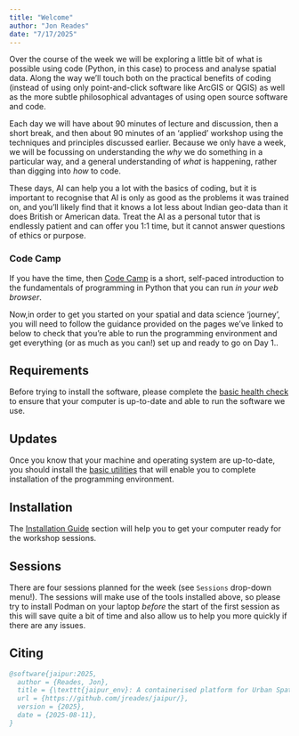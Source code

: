 ```yaml
---
title: "Welcome"
author: "Jon Reades"
date: "7/17/2025"
---
```


Over the course of the week we will be exploring a little bit of what is possible using code (Python, in this case) to process and analyse spatial data. Along the way we'll touch both on the practical benefits of coding (instead of using only point-and-click software like ArcGIS or QGIS) as well as the more subtle philosophical advantages of using open source software and code.

Each day we will have about 90 minutes of lecture and discussion, then a short break, and then about 90 minutes of an 'applied' workshop using the techniques and principles discussed earlier. Because we only have a week, we will be focussing on understanding the *why* we do something in a particular way, and a general understanding of  *what* is happening, rather than digging into *how* to code. 

These days, AI can help you a lot with the basics of coding, but it is important to recognise that AI is only as good as the problems it was trained on, and you'll likely find that it knows a lot less about Indian geo-data than it does British or American data. Treat the AI as a personal tutor that is endlessly patient and can offer you 1:1 time, but it cannot answer questions of ethics or purpose.

::: {.callout-tip}
### Code Camp

If you have the time, then [Code Camp](https://jreades.github.io/code-camp/) is a short, self-paced introduction to the fundamentals of programming in Python that you can run *in your web browser*.

:::

Now,in order to get you started on your spatial and data science 'journey', you will need to follow the guidance provided on the pages we've linked to below to check that you're able to run the programming environment and get everything (or as much as you can!) set up and ready to go on Day 1.. 

## Requirements

Before trying to install the software, please complete the [basic health check](./setup/health.qmd) to ensure that your computer is up-to-date and able to run the software we use.

## Updates

Once you know that your machine and operating system are up-to-date, you should install the [basic utilities](./setup/base.qmd) that will enable you to complete installation of the programming environment. 

## Installation

The [Installation Guide](./setup/installation.qmd) section will help you to get your computer ready for the workshop sessions.

## Sessions

There are four sessions planned for the week (see `Sessions` drop-down menu!). The sessions will make use of the tools installed above, so please try to install Podman on your laptop *before* the start of the first session as this will save quite a bit of time and also allow us to help you more quickly if there are any issues.

## Citing

```bibtex
@software{jaipur:2025,
  author = {Reades, Jon},
  title = {\texttt{jaipur_env}: A containerised platform for Urban Spatial Science},
  url = {https://github.com/jreades/jaipur/},
  version = {2025},
  date = {2025-08-11},
}
```

